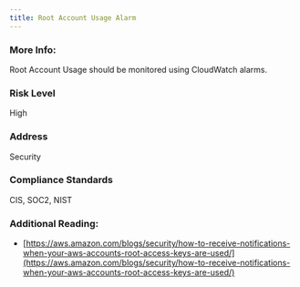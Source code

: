 ```yaml
---
title: Root Account Usage Alarm
---
```


### More Info:

Root Account Usage should be monitored using CloudWatch alarms.

### Risk Level

High

### Address

Security

### Compliance Standards

CIS, SOC2, NIST

### Additional Reading:

- [https://aws.amazon.com/blogs/security/how-to-receive-notifications-when-your-aws-accounts-root-access-keys-are-used/](https://aws.amazon.com/blogs/security/how-to-receive-notifications-when-your-aws-accounts-root-access-keys-are-used/)
